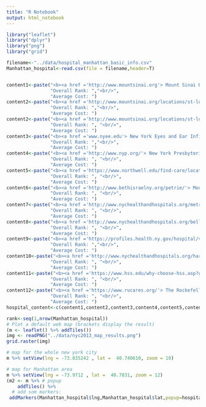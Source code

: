 ---
title: "R Notebook"
output: html_notebook
---
```{r}
library("leaflet")
library("dplyr")
library("png")
library("grid")

filename<-"../data/hospital_manhattan_basic_info.csv"
Manhattan_hospital<-read.csv(file = filename,header=T)


content1<-paste("<b><a href ='http://www.mountsinai.org'> Mount Sinai Hospital</a><b>","<br/>",
                "Overall Rank: ","<br/>", 
                "Average Cost: ")
content2<-paste("<b><a href ='http://www.mountsinai.org/locations/st-lukes'> Mount Sinai St. Luke's Hospital</a><b>","<br/>",
                "Overall Rank: ","<br/>", 
                "Average Cost: ")
content2<-paste("<b><a href ='http://www.mountsinai.org/locations/st-lukes'> Mount Sinai St. Luke's Hospital</a><b>","<br/>",
                "Overall Rank: ", "<br/>",
                "Average Cost: ")
content3<-paste("<b><a href ='www.nyee.edu'> New York Eyes and Ear Infirmary</a><b>","<br/>",
                "Overall Rank: ","<br/>", 
                "Average Cost: ")
content4<-paste("<b><a href ='http://www.nyp.org/'> New York Presbyterian Hospital</a><b>","<br/>",
                "Overall Rank: ", "<br/>",
                "Average Cost: ")
content5<-paste("<b><a href ='https://www.northwell.edu/find-care/locations/lenox-hill-hospital'> Lenox Hill Hospital | Northwell Health</a><b>","<br/>",
                "Overall Rank: ", "<br/>",
                "Average Cost: ")
content6<-paste("<b><a href ='http://www.bethisraelny.org/petrie/'> Mount Sinai Beth Israel - Petrie Division</a><b>","<br/>",
                "Overall Rank: ", "<br/>",
                "Average Cost: ")
content7<-paste("<b><a href ='http://www.nychealthandhospitals.org/metropolitan/'> NYC Health + Hospitals| Metropolitan</a><b>","<br/>",
                "Overall Rank: ", "<br/>",
                "Average Cost: ")
content8<-paste("<b><a href ='http://www.nychealthandhospitals.org/bellevue/'> NYC Health + Hospitals| Bellevue</a><b>","<br/>",
                "Overall Rank: ", "<br/>",
                "Average Cost: ")
content9<-paste("<b><a href ='https://profiles.health.ny.gov/hospital/view/103021'> NYU Hospital Center</a><b>","<br/>",
                "Overall Rank: ","<br/>",
                "Average Cost: ")
content10<-paste("<b><a href ='http://www.nychealthandhospitals.org/harlem/'> Harlem Hospital Center</a><b>","<br/>",
                "Overall Rank: ", "<br/>",
                "Average Cost: ")
content11<-paste("<b><a href ='https://www.hss.edu/why-choose-hss.asp?gclid=COP0hOaFndICFQ5YDQodKWcJ4Q'> Hospital for Special Surgery</a><b>","<br/>",
                "Overall Rank: ", "<br/>",
                "Average Cost: ")
content12<-paste("<b><a href ='https://www.rucares.org/'> The Rockefeller University Hospital</a><b>","<br/>",
                "Overall Rank: ", "<br/>",
                "Average Cost: ")
hospital_content<-c(content1,content2,content3,content4,content5,content6,content7,content8,content9,content10,content11,content12)

rank<-seq(1,nrow(Manhattan_hospital))
# Plot a default web map (brackets display the result)
(m <- leaflet() %>% addTiles())
img <- readPNG("../data/nyc2013_map_results.png")
grid.raster(img)

# map for the whole new york city
m %>% setView(lng = -73.835242 , lat =  40.740610, zoom = 10)

# map for Manhattan area
m %>% setView(lng = -73.9712 , lat =  40.7831, zoom = 12)
(m2 <- m %>% # popup
    addTiles() %>%
  # add som markers:
 addMarkers(Manhattan_hospital$lng,Manhattan_hospital$lat,popup=hospital_content))
```

